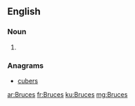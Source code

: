 ==English==

===Noun===
{{head|en|plural}}

# {{plural of|Bruce|lang=en}}

===Anagrams===
* [[cubers#English|cubers]]

[[ar:Bruces]]
[[fr:Bruces]]
[[ku:Bruces]]
[[mg:Bruces]]